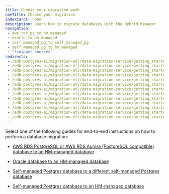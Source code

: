 ```yaml
---
title: Choose your migration path
navTitle: Choose your migration
indexCards: none
description: Learn how to migrate databases with the Hybrid Manager.
navigation: 
 - aws_rds_pg_to_hm_managed
 - oracle_to_hm_managed
 - self_managed_pg_to_self_managed_pg
 - self_managed_pg_to_hm_managed
 - "!snippet_sources"
redirects:
 - /edb-postgres-ai/migration-etl/data-migration-service/getting_started/apply_constraints
 - /edb-postgres-ai/migration-etl/data-migration-service/getting_started/config_reader
 - /edb-postgres-ai/migration-etl/data-migration-service/getting_started/config_writer
 - /edb-postgres-ai/migration-etl/data-migration-service/getting_started/create_database
 - /edb-postgres-ai/migration-etl/data-migration-service/getting_started/create_migration
 - /edb-postgres-ai/migration-etl/data-migration-service/getting_started/
 - /edb-postgres-ai/migration-etl/data-migration-service/getting_started/mark_completed
 - /edb-postgres-ai/migration-etl/data-migration-service/getting_started/prepare_schema
 - /edb-postgres-ai/migration-etl/data-migration-service/getting_started/preparing_db/
 - /edb-postgres-ai/migration-etl/data-migration-service/getting_started/preparing_db/preparing_oracle_source_databases
 - /edb-postgres-ai/migration-etl/data-migration-service/getting_started/preparing_db/preparing_postgres_destination_databases
 - /edb-postgres-ai/migration-etl/data-migration-service/getting_started/preparing_db/preparing_rds_source_databases
 - /edb-postgres-ai/migration-etl/data-migration-service/getting_started/verify_migration
---
```


Select one of the following guides for end-to-end instructions on how to perform a database migration:

- [AWS RDS PostgreSQL or AWS RDS Aurora (PostgreSQL compatible) database to an HM-managed database](aws_rds_pg_to_hm_managed)

- [Oracle database to an HM-managed database](oracle_to_hm_managed)

- [Self-managed Postgres database to a different self-managed Postgres database](self_managed_pg_to_self_managed_pg)

- [Self-managed Postgres database to an HM-managed database](self_managed_pg_to_hm_managed)
